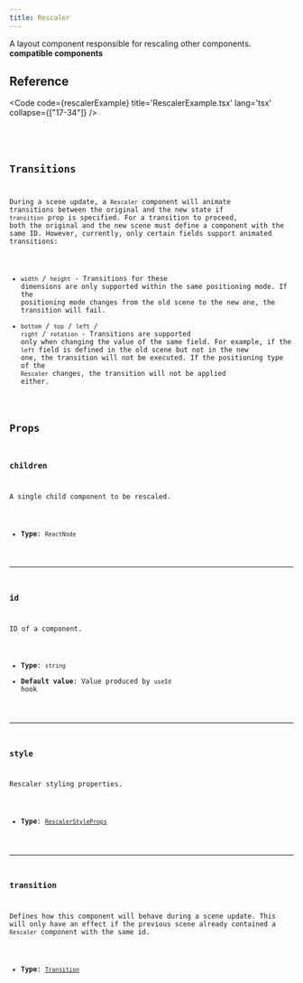 ```yaml
---
title: Rescaler
---
```


A layout component responsible for rescaling other components. **compatible components**

## Reference

<Code code={rescalerExample} title='RescalerExample.tsx' lang='tsx' collapse={["17-34"]} />

<CollapsibleDetails summaryTitle='Type definitions'>
<Code code={`
type RescalerProps = {
    id?: string;
    children: ReactElement;
    style?: RescalerStyleProps;
    transition?: Transition;
}
`} lang='tsx' />
</CollapsibleDetails>

## Transitions
During a scene update, a `Rescaler` component will animate transitions between the original and the new state if `transition` prop is specified. For a transition to proceed, both the original and the new scene must define a component with the same ID. However, currently, only certain fields support animated transitions:

- `width` / `height` - Transitions for these dimensions are only supported within the same positioning mode. If the positioning mode changes from the old scene to the new one, the transition will fail.
- `bottom` / `top` / `left` / `right` / `rotation` - Transitions are supported only when changing the value of the same field. For example, if the `left` field is defined in the old scene but not in the new one, the transition will not be executed. If the positioning type of the `Rescaler` changes, the transition will not be applied either.


## Props

### children
A single child component to be rescaled.

- **Type**: `ReactNode`

---

### id
ID of a component.

- **Type**: `string`
- **Default value**: Value produced by `useId` hook

---

### style
Rescaler styling properties.

- **Type**: [`RescalerStyleProps`](/ts-sdk/props/rescaler-style-props)


---

### transition
Defines how this component will behave during a scene update. This will only have an effect if the previous scene already contained a `Rescaler` component with the same id.

- **Type**: [`Transition`](/ts-sdk/props/transition)
